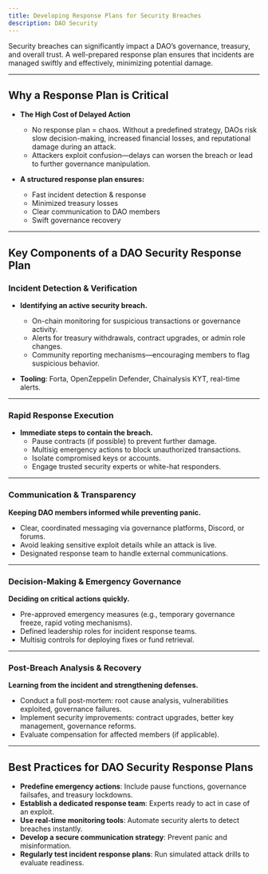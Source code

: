 ```yaml
---
title: Developing Response Plans for Security Breaches
description: DAO Security
---
```


Security breaches can significantly impact a DAO’s governance, treasury, and overall trust. A well-prepared response plan ensures that incidents are managed swiftly and effectively, minimizing potential damage.

---

## **Why a Response Plan is Critical**  

- **The High Cost of Delayed Action**  
  - No response plan = chaos. Without a predefined strategy, DAOs risk slow decision-making, increased financial losses, and reputational damage during an attack.  
  - Attackers exploit confusion—delays can worsen the breach or lead to further governance manipulation.  

- **A structured response plan ensures:**
  - Fast incident detection & response
  - Minimized treasury losses
  - Clear communication to DAO members
  - Swift governance recovery  

---

## **Key Components of a DAO Security Response Plan**  

### **Incident Detection & Verification**

- **Identifying an active security breach.**  
  - On-chain monitoring for suspicious transactions or governance activity.  
  - Alerts for treasury withdrawals, contract upgrades, or admin role changes.
  - Community reporting mechanisms—encouraging members to flag suspicious behavior.  

- **Tooling**: Forta, OpenZeppelin Defender, Chainalysis KYT, real-time alerts.  

---

### **Rapid Response Execution**  

- **Immediate steps to contain the breach.**  
  - Pause contracts (if possible) to prevent further damage.  
  - Multisig emergency actions to block unauthorized transactions.  
  - Isolate compromised keys or accounts.
  - Engage trusted security experts or white-hat responders.

---

### **Communication & Transparency**  

**Keeping DAO members informed while preventing panic.**  
  - Clear, coordinated messaging via governance platforms, Discord, or forums.  
  - Avoid leaking sensitive exploit details while an attack is live.  
  - Designated response team to handle external communications.  

---

### **Decision-Making & Emergency Governance**  

**Deciding on critical actions quickly.**  
  - Pre-approved emergency measures (e.g., temporary governance freeze, rapid voting mechanisms).  
  - Defined leadership roles for incident response teams.  
  - Multisig controls for deploying fixes or fund retrieval.

---

### **Post-Breach Analysis & Recovery**  

**Learning from the incident and strengthening defenses.**  
  - Conduct a full post-mortem: root cause analysis, vulnerabilities exploited, governance failures.  
  - Implement security improvements: contract upgrades, better key management, governance reforms.  
  - Evaluate compensation for affected members (if applicable).  

---

## **Best Practices for DAO Security Response Plans**  

- **Predefine emergency actions**: Include pause functions, governance failsafes, and treasury lockdowns.  
- **Establish a dedicated response team**: Experts ready to act in case of an exploit.  
- **Use real-time monitoring tools**: Automate security alerts to detect breaches instantly.  
- **Develop a secure communication strategy**: Prevent panic and misinformation.  
- **Regularly test incident response plans**: Run simulated attack drills to evaluate readiness.  

